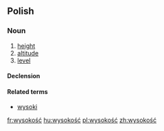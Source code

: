 ==Polish==
{{wikipedia|lang=pl|dab=Wysokość}}

===Noun===
{{infl|pl|noun|g=f}}

# [[height]]
# [[altitude]]
# [[level]]

====Declension====
{{pl-decl-noun-ść|wysokoś}}

====Related terms====
* [[wysoki]]

[[fr:wysokość]]
[[hu:wysokość]]
[[pl:wysokość]]
[[zh:wysokość]]